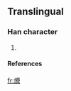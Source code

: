 ==Translingual==
===Han character===
{{Han char|rn=86|rad=火|as=15|sn=19|four=|canj=火十大火 (FJKF)}}
# {{defn|Han|sort=火15}}
====References====
{{Han ref|kx=0686.271|hdz=32246.071|uh=720E|ud=29198}}

[[fr:爎]]